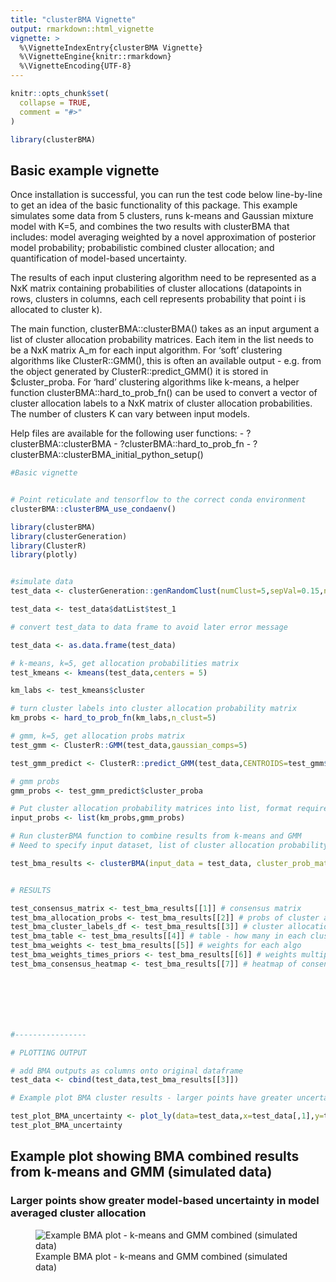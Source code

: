 ```yaml
---
title: "clusterBMA Vignette"
output: rmarkdown::html_vignette
vignette: >
  %\VignetteIndexEntry{clusterBMA Vignette}
  %\VignetteEngine{knitr::rmarkdown}
  %\VignetteEncoding{UTF-8}
---
```


```r
knitr::opts_chunk$set(
  collapse = TRUE,
  comment = "#>"
)
```

```r
library(clusterBMA)
```


## Basic example vignette

Once installation is successful, you can run the test code below line-by-line to get an idea of the basic functionality of this package. This example simulates some data from 5 clusters, runs k-means and Gaussian mixture model with K=5, and combines the two results with clusterBMA that includes: model averaging weighted by a novel approximation of posterior model probability; probabilistic combined cluster allocation; and quantification of model-based uncertainty.

The results of each input clustering algorithm need to be represented as a NxK matrix containing probabilities of cluster allocations (datapoints in rows, clusters in columns, each cell represents probability that point i is allocated to cluster k).

The main function, clusterBMA::clusterBMA() takes as an input argument a list of cluster allocation probability matrices. Each item in the list needs to be a NxK matrix A_m for each input algorithm. For 'soft' clustering algorithms like ClusterR::GMM(), this is often an available output - e.g. from the object generated by ClusterR::predict_GMM() it is stored in $cluster_proba. For 'hard' clustering algorithms like k-means, a helper function clusterBMA::hard_to_prob_fn() can be used to convert a vector of cluster allocation labels to a NxK matrix of cluster allocation probabilities. The number of clusters K can vary between input models.

Help files are available for the following user functions:
- ?clusterBMA::clusterBMA
- ?clusterBMA::hard_to_prob_fn
- ?clusterBMA::clusterBMA_initial_python_setup()

```r
#Basic vignette


# Point reticulate and tensorflow to the correct conda environment
clusterBMA::clusterBMA_use_condaenv()

library(clusterBMA)
library(clusterGeneration)
library(ClusterR)
library(plotly)


#simulate data
test_data <- clusterGeneration::genRandomClust(numClust=5,sepVal=0.15,numNonNoisy=2,numNoisy=0,clustSizes=c(rep(100,5)),numReplicate = 1,clustszind = 3)

test_data <- test_data$datList$test_1

# convert test_data to data frame to avoid later error message

test_data <- as.data.frame(test_data)

# k-means, k=5, get allocation probabilities matrix
test_kmeans <- kmeans(test_data,centers = 5)

km_labs <- test_kmeans$cluster

# turn cluster labels into cluster allocation probability matrix
km_probs <- hard_to_prob_fn(km_labs,n_clust=5)

# gmm, k=5, get allocation probs matrix
test_gmm <- ClusterR::GMM(test_data,gaussian_comps=5)

test_gmm_predict <- ClusterR::predict_GMM(test_data,CENTROIDS=test_gmm$centroids,COVARIANCE = test_gmm$covariance_matrices,WEIGHTS=test_gmm$weights)

# gmm probs
gmm_probs <- test_gmm_predict$cluster_proba

# Put cluster allocation probability matrices into list, format required for function clusterBMA::clusterBMA()
input_probs <- list(km_probs,gmm_probs)

# Run clusterBMA function to combine results from k-means and GMM
# Need to specify input dataset, list of cluster allocation probability matrices, and the number of final clusters selected

test_bma_results <- clusterBMA(input_data = test_data, cluster_prob_matrices = input_probs, n_final_clust = 5) # list of 6 results outputs - see details below


# RESULTS

test_consensus_matrix <- test_bma_results[[1]] # consensus matrix
test_bma_allocation_probs <- test_bma_results[[2]] # probs of cluster allocation after BMA
test_bma_cluster_labels_df <- test_bma_results[[3]] # cluster allocations with probability and uncertainty
test_bma_table <- test_bma_results[[4]] # table - how many in each cluster?
test_bma_weights <- test_bma_results[[5]] # weights for each algo
test_bma_weights_times_priors <- test_bma_results[[6]] # weights multiplied by prior probabilities - should be the same as output [5] if prior model weights are set to be equal (default)
test_bma_consensus_heatmap <- test_bma_results[[7]] # heatmap of consensus matrix (output [1])







#----------------

# PLOTTING OUTPUT

# add BMA outputs as columns onto original dataframe
test_data <- cbind(test_data,test_bma_results[[3]])

# Example plot BMA cluster results - larger points have greater uncertainty

test_plot_BMA_uncertainty <- plot_ly(data=test_data,x=test_data[,1],y=test_data[,2],color=factor(test_data$alloc_vector),colors = RColorBrewer::brewer.pal(5,"Dark2"), size=test_data$alloc_uncertainty,marker=list(sizeref=0.3, sizemode="area"))
test_plot_BMA_uncertainty
```
## Example plot showing BMA combined results from k-means and GMM (simulated data)
### Larger points show greater model-based uncertainty in model averaged cluster allocation

![Example BMA plot - k-means and GMM combined (simulated data)](https://github.com/of2/clusterBMA/blob/main/example_BMA_plot.png?raw=true)
